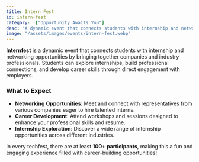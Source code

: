 ```yaml
---
title: Intern Fest
id: intern-fest
category:  ["Opportunity Awaits You"]
desc: "A dynamic event that connects students with internship and networking opportunities by bringing together companies and industry professionals. Students can explore internships, build professional connections, and develop career skills through direct engagement with employers."
image: "/assets/images/events/intern-fest.webp"
---
```


**Internfest** is a dynamic event that connects students with internship and networking opportunities by bringing together companies and industry professionals. Students can explore internships, build professional connections, and develop career skills through direct engagement with employers.

### What to Expect
- **Networking Opportunities**: Meet and connect with representatives from various companies eager to hire talented interns.
- **Career Development**: Attend workshops and sessions designed to enhance your professional skills and resume.
- **Internship Exploration**: Discover a wide range of internship opportunities across different industries.

In every techfest, there are at least **100+ participants**, making this a fun and engaging experience filled with career-building opportunities!
